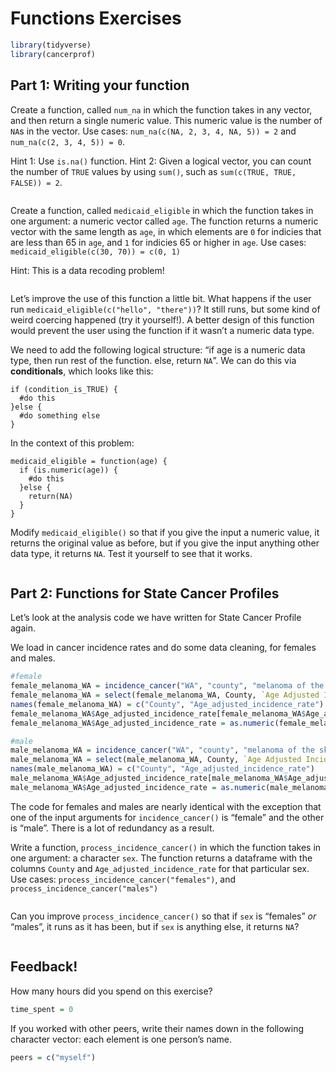 # Functions Exercises

```r
library(tidyverse)
library(cancerprof)
```

## Part 1: Writing your function

Create a function, called `num_na` in which the function takes in any vector, and then return a single numeric value. This numeric value is the number of `NA`s in the vector. Use cases: `num_na(c(NA, 2, 3, 4, NA, 5)) = 2` and `num_na(c(2, 3, 4, 5)) = 0`.

Hint 1: Use `is.na()` function. Hint 2: Given a logical vector, you can count the number of `TRUE` values by using `sum()`, such as `sum(c(TRUE, TRUE, FALSE)) = 2`.

```r

```

Create a function, called `medicaid_eligible` in which the function takes in one argument: a numeric vector called `age`. The function returns a numeric vector with the same length as `age`, in which elements are `0` for indicies that are less than 65 in `age`, and `1` for indicies 65 or higher in `age`. Use cases: `medicaid_eligible(c(30, 70)) = c(0, 1)`

Hint: This is a data recoding problem!

```r

```

Let's improve the use of this function a little bit. What happens if the user run `medicaid_eligible(c("hello", "there"))`? It still runs, but some kind of weird coercing happened (try it yourself!). A better design of this function would prevent the user using the function if it wasn't a numeric data type.

We need to add the following logical structure: "if age is a numeric data type, then run rest of the function. else, return `NA`". We can do this via **conditionals**, which looks like this:

```         
if (condition_is_TRUE) {
  #do this
}else {
  #do something else
}
```

In the context of this problem:

```         
medicaid_eligible = function(age) {
  if (is.numeric(age)) {
    #do this
  }else {
    return(NA)
  }
}
```

Modify `medicaid_eligible()` so that if you give the input a numeric value, it returns the original value as before, but if you give the input anything other data type, it returns `NA`. Test it yourself to see that it works.

```r

```

## Part 2: Functions for State Cancer Profiles

Let's look at the analysis code we have written for State Cancer Profile again.

We load in cancer incidence rates and do some data cleaning, for females and males.

```r
#female
female_melanoma_WA = incidence_cancer("WA", "county", "melanoma of the skin", "all races (includes hispanic)", "females", "all ages", "all stages", "latest 5 year average")
female_melanoma_WA = select(female_melanoma_WA, County, `Age Adjusted Incidence Rate`)
names(female_melanoma_WA) = c("County", "Age_adjusted_incidence_rate")
female_melanoma_WA$Age_adjusted_incidence_rate[female_melanoma_WA$Age_adjusted_incidence_rate == "* "] = NA
female_melanoma_WA$Age_adjusted_incidence_rate = as.numeric(female_melanoma_WA$Age_adjusted_incidence_rate)

#male
male_melanoma_WA = incidence_cancer("WA", "county", "melanoma of the skin", "all races (includes hispanic)", "males", "all ages", "all stages", "latest 5 year average")
male_melanoma_WA = select(male_melanoma_WA, County, `Age Adjusted Incidence Rate`)
names(male_melanoma_WA) = c("County", "Age_adjusted_incidence_rate")
male_melanoma_WA$Age_adjusted_incidence_rate[male_melanoma_WA$Age_adjusted_incidence_rate == "* "] = NA
male_melanoma_WA$Age_adjusted_incidence_rate = as.numeric(male_melanoma_WA$Age_adjusted_incidence_rate)
```

The code for females and males are nearly identical with the exception that one of the input arguments for `incidence_cancer()` is "female" and the other is "male". There is a lot of redundancy as a result.

Write a function, `process_incidence_cancer()` in which the function takes in one argument: a character `sex`. The function returns a dataframe with the columns `County` and `Age_adjusted_incidence_rate` for that particular sex. Use cases: `process_incidence_cancer("females")`, and `process_incidence_cancer("males")`

```r

```

Can you improve `process_incidence_cancer()` so that if `sex` is "females" *or* "males", it runs as it has been, but if `sex` is anything else, it returns `NA`?

```r

```

## Feedback!

How many hours did you spend on this exercise?

```r
time_spent = 0 
```

If you worked with other peers, write their names down in the following character vector: each element is one person's name.

```r
peers = c("myself")
```
